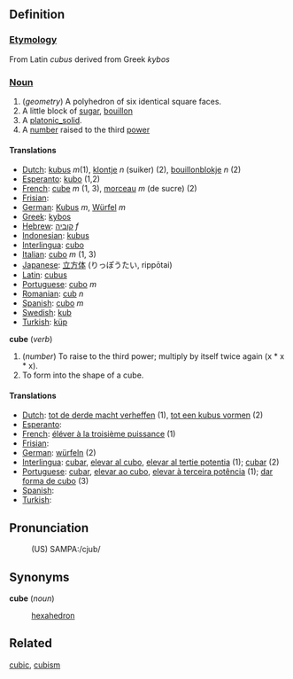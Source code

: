 ==Definition==

===[[Etymology]]===

From Latin ''cubus'' derived from Greek ''kybos''

===[[Noun]]===

# (<i>geometry</i>) A polyhedron of six identical square faces.
# A little block of [[sugar]], [[bouillon]]
# A [[platonic_solid]].
# A [[number]] raised to the third [[power]]

====Translations====

*[[Dutch]]: [[kubus]] ''m''(1), [[klontje]] ''n'' (suiker) (2), [[bouillon]][[blokje]] ''n'' (2)
*[[Esperanto]]: [[kubo]] (1,2)
*[[French]]: [[cube]] ''m'' (1, 3), [[morceau]] ''m'' (de sucre) (2)
*[[Frisian]]: [[]]
*[[German]]: [[Kubus]] ''m'', [[Würfel]] ''m''
*[[Greek]]: [[kybos]]
*[[Hebrew]]: [[קוביה]] ''f''
*[[Indonesian]]: [[kubus]]
*[[Interlingua]]: [[cubo]]
*[[Italian]]: [[cubo]] ''m'' (1, 3)
*[[Japanese]]: [[立方体]] (りっぽうたい, rippōtai)
*[[Latin]]: [[cubus]]
*[[Portuguese]]: [[cubo]] ''m''
*[[Romanian]]: [[cub]] ''n''
*[[Spanish]]: [[cubo]] ''m''
*[[Swedish]]: [[kub]]
*[[Turkish]]: [[küp]]

<b>cube</b> (<i>verb</i>)
# (<i>number</i>) To raise to the third power; multiply by itself twice again (x * x * x).
# To form into the shape of a cube.

====Translations====

*[[Dutch]]: [[tot de derde macht verheffen]] (1), [[tot een kubus vormen]] (2)
*[[Esperanto]]: [[]]
*[[French]]: [[éléver à la troisième puissance]] (1)
*[[Frisian]]: [[]]
*[[German]]: [[würfeln]] (2)
*[[Interlingua]]: [[cubar]], [[elevar al cubo]], [[elevar al tertie potentia]] (1); [[cubar]] (2)
*[[Portuguese]]: [[cubar]], [[elevar ao cubo]], [[elevar à terceira potência]] (1); [[dar forma de cubo]] (3)
*[[Spanish]]: [[]]
*[[Turkish]]: [[]]

==Pronunciation==
:(US) SAMPA:/cjub/

==Synonyms==

<b>cube</b> (<i>noun</i>)
: [[hexahedron]]

==Related==

[[cubic]], [[cubism]]